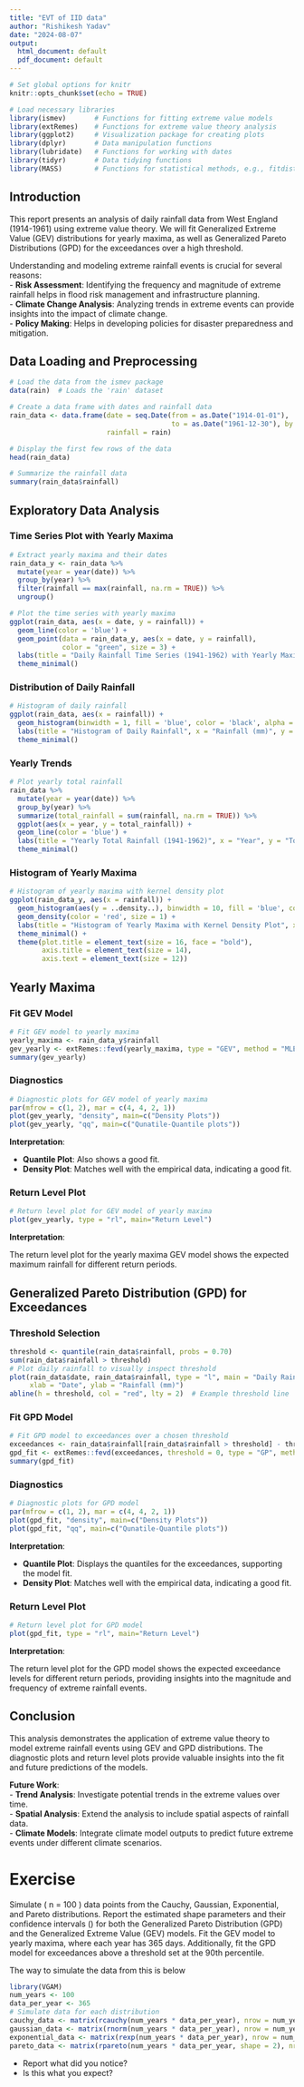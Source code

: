 ```yaml
---
title: "EVT of IID data"
author: "Rishikesh Yadav"
date: "2024-08-07"
output:
  html_document: default
  pdf_document: default
---
```


```r
# Set global options for knitr
knitr::opts_chunk$set(echo = TRUE)
```

```r
# Load necessary libraries
library(ismev)       # Functions for fitting extreme value models
library(extRemes)    # Functions for extreme value theory analysis
library(ggplot2)     # Visualization package for creating plots
library(dplyr)       # Data manipulation functions
library(lubridate)   # Functions for working with dates
library(tidyr)       # Data tidying functions
library(MASS)        # Functions for statistical methods, e.g., fitdistr
```

## Introduction

This report presents an analysis of daily rainfall data from West England (1914-1961) using extreme value theory. We will fit Generalized Extreme Value (GEV) distributions for yearly maxima, as well as Generalized Pareto Distributions (GPD) for the exceedances over a high threshold.

Understanding and modeling extreme rainfall events is crucial for several reasons:  
- **Risk Assessment**: Identifying the frequency and magnitude of extreme rainfall helps in flood risk management and infrastructure planning.  
- **Climate Change Analysis**: Analyzing trends in extreme events can provide insights into the impact of climate change.  
- **Policy Making**: Helps in developing policies for disaster preparedness and mitigation. 

## Data Loading and Preprocessing

```r
# Load the data from the ismev package
data(rain)  # Loads the 'rain' dataset

# Create a data frame with dates and rainfall data
rain_data <- data.frame(date = seq.Date(from = as.Date("1914-01-01"), 
                                        to = as.Date("1961-12-30"), by = "day"),
                        rainfall = rain)

# Display the first few rows of the data
head(rain_data)

# Summarize the rainfall data
summary(rain_data$rainfall)
```

## Exploratory Data Analysis

### Time Series Plot with Yearly Maxima

```r
# Extract yearly maxima and their dates
rain_data_y <- rain_data %>%
  mutate(year = year(date)) %>%
  group_by(year) %>%
  filter(rainfall == max(rainfall, na.rm = TRUE)) %>%
  ungroup()

# Plot the time series with yearly maxima
ggplot(rain_data, aes(x = date, y = rainfall)) +
  geom_line(color = 'blue') +
  geom_point(data = rain_data_y, aes(x = date, y = rainfall),
             color = "green", size = 3) +
  labs(title = "Daily Rainfall Time Series (1941-1962) with Yearly Maxima", x = "Date", y = "Rainfall (mm)") +
  theme_minimal()
```

### Distribution of Daily Rainfall

```r
# Histogram of daily rainfall
ggplot(rain_data, aes(x = rainfall)) +
  geom_histogram(binwidth = 1, fill = 'blue', color = 'black', alpha = 0.7) +
  labs(title = "Histogram of Daily Rainfall", x = "Rainfall (mm)", y = "Frequency") +
  theme_minimal()
```

### Yearly Trends

```r
# Plot yearly total rainfall
rain_data %>%
  mutate(year = year(date)) %>%
  group_by(year) %>%
  summarize(total_rainfall = sum(rainfall, na.rm = TRUE)) %>%
  ggplot(aes(x = year, y = total_rainfall)) +
  geom_line(color = 'blue') +
  labs(title = "Yearly Total Rainfall (1941-1962)", x = "Year", y = "Total Rainfall (mm)") +
  theme_minimal()
```

### Histogram of Yearly Maxima

```r
# Histogram of yearly maxima with kernel density plot
ggplot(rain_data_y, aes(x = rainfall)) +
  geom_histogram(aes(y = ..density..), binwidth = 10, fill = 'blue', color = 'black', alpha = 0.7) +
  geom_density(color = 'red', size = 1) +
  labs(title = "Histogram of Yearly Maxima with Kernel Density Plot", x = "Yearly Max Rainfall (mm)", y = "Density") +
  theme_minimal() +
  theme(plot.title = element_text(size = 16, face = "bold"),
        axis.title = element_text(size = 14),
        axis.text = element_text(size = 12))
```

## Yearly Maxima

### Fit GEV Model

```r
# Fit GEV model to yearly maxima
yearly_maxima <- rain_data_y$rainfall
gev_yearly <- extRemes::fevd(yearly_maxima, type = "GEV", method = "MLE")
summary(gev_yearly)
```

### Diagnostics

```r
# Diagnostic plots for GEV model of yearly maxima
par(mfrow = c(1, 2), mar = c(4, 4, 2, 1))
plot(gev_yearly, "density", main=c("Density Plots"))
plot(gev_yearly, "qq", main=c("Qunatile-Quantile plots"))

```

**Interpretation**: 

- **Quantile Plot**: Also shows a good fit.
- **Density Plot**: Matches well with the empirical data, indicating a good fit.

### Return Level Plot

```r
# Return level plot for GEV model of yearly maxima
plot(gev_yearly, type = "rl", main="Return Level")
```

**Interpretation**: 

The return level plot for the yearly maxima GEV model shows the expected maximum rainfall for different return periods.

## Generalized Pareto Distribution (GPD) for Exceedances

### Threshold Selection

```r
threshold <- quantile(rain_data$rainfall, probs = 0.70)
sum(rain_data$rainfall > threshold)
# Plot daily rainfall to visually inspect threshold
plot(rain_data$date, rain_data$rainfall, type = "l", main = "Daily Rainfall with Threshold Line",
     xlab = "Date", ylab = "Rainfall (mm)")
abline(h = threshold, col = "red", lty = 2)  # Example threshold line
```

### Fit GPD Model

```r
# Fit GPD model to exceedances over a chosen threshold
exceedances <- rain_data$rainfall[rain_data$rainfall > threshold] - threshold
gpd_fit <- extRemes::fevd(exceedances, threshold = 0, type = "GP", method = "MLE")
summary(gpd_fit)
```

### Diagnostics

```r
# Diagnostic plots for GPD model
par(mfrow = c(1, 2), mar = c(4, 4, 2, 1))
plot(gpd_fit, "density", main=c("Density Plots"))
plot(gpd_fit, "qq", main=c("Qunatile-Quantile plots"))
```

**Interpretation**: 

- **Quantile Plot**: Displays the quantiles for the exceedances, supporting the model fit.
- **Density Plot**: Matches well with the empirical data, indicating a good fit.

### Return Level Plot

```r
# Return level plot for GPD model
plot(gpd_fit, type = "rl", main="Return Level")
```

**Interpretation**: 

The return level plot for the GPD model shows the expected exceedance levels for different return periods, providing insights into the magnitude and frequency of extreme rainfall events.

## Conclusion

This analysis demonstrates the application of extreme value theory to model extreme rainfall events using GEV and GPD distributions.  The diagnostic plots and return level plots provide valuable insights into the fit and future predictions of the models.

**Future Work**:  
- **Trend Analysis**: Investigate potential trends in the extreme values over time.  
- **Spatial Analysis**: Extend the analysis to include spatial aspects of rainfall data.  
- **Climate Models**: Integrate climate model outputs to predict future extreme events under different climate scenarios.  


# Exercise 

Simulate \( n = 100 \times 365 \) data points from the Cauchy, Gaussian, Exponential, and Pareto distributions. Report the estimated shape parameters and their confidence intervals \(\xi\) for both the Generalized Pareto Distribution (GPD) and the Generalized Extreme Value (GEV) models. Fit the GEV model to yearly maxima, where each year has 365 days. Additionally, fit the GPD model for exceedances above a threshold set at the 90th percentile.

The way to simulate the data from this is below

```r
library(VGAM) 
num_years <- 100
data_per_year <- 365
# Simulate data for each distribution
cauchy_data <- matrix(rcauchy(num_years * data_per_year), nrow = num_years)
gaussian_data <- matrix(rnorm(num_years * data_per_year), nrow = num_years)
exponential_data <- matrix(rexp(num_years * data_per_year), nrow = num_years)
pareto_data <- matrix(rpareto(num_years * data_per_year, shape = 2), nrow = num_years)  # using VGAM package

```

- Report what did you notice?
- Is this what you expect?






